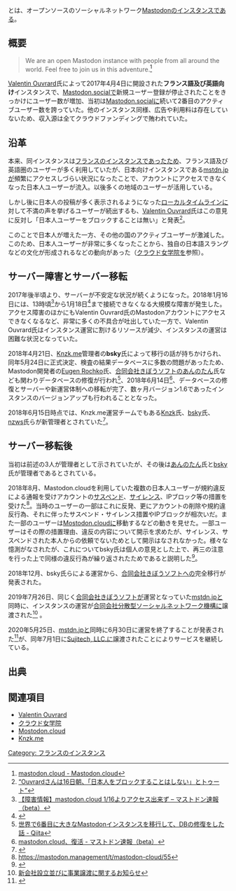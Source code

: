 {{Infobox instance
| Name = {{ruby|Mastodon.cloud|マストドン ドット クラウド}}
| Image = [[ファイル:Mastodon dot cloud.png|300px|Mastodon.cloud]]
| Domain = https://mastodon.cloud/
| Admin = [[Sujitech, LLC.]]
| Country = フランス共和国,日本
| Start = 2017年4月4日<ref>{{Toot|mastodon.cloud|morkeme|1|2017年4月4日 20:38}}</ref>
| Kifu = <s>[https://www.patreon.com/mastodoncloud Patreon]</s>
| Alias = .cloud, 雲, 雲鯖
}}
{{ruby|[[Mastodon.cloud]]|マストドン ドット クラウド}}とは、オープンソースのソーシャルネットワーク[[Mastodon]]のインスタンスである。

== 概要 ==
<blockquote>We are an open Mastodon instance with people from all around the world. Feel free to join us in this adventure.<ref name="about">[https://mastodon.cloud/about mastodon.cloud - Mastodon.cloud]</ref>
</blockquote>

[[Valentin Ouvrard]]氏によって2017年4月4日に開設された'''フランス語及び英語向け'''インスタンスで、[[Mastodon.social]]で新規ユーザー登録が停止されたことをきっかけにユーザー数が増加、当初は[[Mastodon.social]]に続いて2番目のアクティブユーザー数を誇っていた。他のインスタンス同様、広告や利用料は存在していないため、収入源は全てクラウドファンディングで賄われていた。

== 沿革 ==
本来、同インスタンスは[[:カテゴリ:フランスのインスタンス|フランスのインスタンス]]であったため、フランス語及び英語圏のユーザーが多く利用していたが、日本向けインスタンスである[[mstdn.jp]]が頻繁にアクセスしづらい状況になったことで、アカウントにアクセスできなくなった日本人ユーザーが流入。以後多くの地域のユーザーが活用している。

しかし後に日本人の投稿が多く表示されるようになった[[ローカルタイムライン]]に対して不満の声を挙げるユーザーが続出するも、[[Valentin Ouvrard]]氏はこの意見に反対し「日本人ユーザーをブロックすることは無い」と発表<ref>[http://www.itmedia.co.jp/news/articles/1704/17/news092.html “Ouvrardさんは16日朝、「日本人をブロックすることはしない」とトゥート”]</ref>。

このことで日本人が増えた一方、その他の国のアクティブユーザーが激減した。このため、日本人ユーザーが非常に多くなったことから、独自の日本語スラングなどの文化が形成されるなどの動向があった（[[クラウド女学院]]を参照）。

== サーバー障害とサーバー移転 ==
2017年後半頃より、サーバーが不安定な状況が続くようになった。2018年1月16日には、13時頃<ref>[https://masto.news/2018/01/17/mastodon-cloud/ 【障害情報】mastodon.cloud 1/16よりアクセス出来ず – マストドン速報（beta）]</ref>から1月18日<ref><s>{{Toot|mastodon.cloud|TheAdmin|40925865|2018年1月18日 4:41}}</s>{{リンク切れ|date=2018年7月}}</ref>まで接続できなくなる大規模な障害が発生した。アクセス障害のほかにもValentin Ouvrard氏のMastodonアカウントにアクセスできなくなるなど、非常に多くの不具合が吐出していた一方で、Valentin Ouvrard氏はインスタンス運営に割けるリソースが減少、インスタンスの運営は困難な状況となっていた。

2018年4月21日、[[Knzk.me]]管理者の'''bsky'''氏によって移行の話が持ちかけられ、同年5月24日に正式決定、検査の結果データベースに多数の問題があったため、Mastodon開発者の[[Eugen Rochko]]氏、[[合同会社きぼうソフト]]のあんのたん氏なども関わりデータベースの修復が行われ<ref>[https://qiita.com/imbsky/items/47455453ecb863f274e3 世界で6番目に大きなMastodonインスタンスを移行して、DBの修復をした話 - Qiita]</ref>、2018年6月14日<ref>[https://masto.news/2018/06/14/mastodon-cloud-201806/ mastodon.cloud、復活 - マストドン速報（beta）]</ref>、データベースの修復とサーバーや新運営体制への移転が完了、数ヶ月バージョン1.6であったインスタンスのバージョンアップも行われることとなった。

2018年6月15日時点では、Knzk.me運営チームでもある[https://knzk.me/@Knzk Knzk]氏、[https://knzk.me/@imbsky bsky]氏、[https://knzk.me/@y nzws]氏らが新管理者とされていた<ref>{{Toot|mastodon.cloud|imbsky|100200897744387468|2018年6月14日 11:46}}</ref>。

== サーバー移転後 ==
当初は前述の3人が管理者として示されていたが、その後は[https://mastodon.cloud/@annotunzdy あんのたん]氏と[https://knzk.me/@imbsky bsky]氏が管理者であるとされている。

2018年8月、Mastodon.cloudを利用していた複数の日本人ユーザーが規約違反による通報を受けアカウントの[[BAN|サスペンド]]、[[サイレンス]]、IPブロック等の措置を受けた<ref>https://mastodon.management/t/mastodon-cloud/55</ref>。当時のユーザーの一部はこれに反発、更にアカウントの削除や規約違反行為、それに伴ったサスペンド・サイレンス措置やIPブロックが相次いだ。また一部のユーザーは[[Mostodon.cloud]]に移動するなどの動きを見せた。一部ユーザーはその際の措置理由、違反の内容について開示を求めたが、サイレンス、サスペンドされた本人からの依頼でないためとして開示はなされなかった。様々な憶測がなされたが、これについてbsky氏は個人の意見とした上で、再三の注意を行った上で同様の違反行為が繰り返されたためであると説明した<ref>{{toot|knzk.me|imbsky|100573727429858513}}</ref>。

2018年12月、bsky氏らによる運営から、[[合同会社きぼうソフト]]への完全移行が発表された。

2019年7月26日、同じく[[合同会社きぼうソフト]]が運営となっていた[[mstdn.jp]]と同時に、インスタンスの運営が[[合同会社分散型ソーシャルネットワーク機構]]に譲渡された<ref>[https://mstdn.jp/@kibousoft/102450998495777677 新会社設立並びに事業譲渡に関するお知らせ]</ref>
。

2020年5月25日、[[mstdn.jp]]と同時に6月30日に運営を終了することが発表された<ref>{{toot|mstdn.jp|mstdn_jp|104227467367414869}}</ref>が、同年7月1日に[[Sujitech, LLC.]]に譲渡されたことによりサービスを継続している。  
<!--

== ルール ==
2017年4月時点では以下の７項目のルールが設けられている。

{| class=none style="background: #ffff;"
|-style="font-size: 120%;"
! 原文（英語） !! 和訳
|-
| style="vertical-align: top;" |
{{blockquote|
*Racism, xenophobia, homophobia are strictly prohibited.
*Lolicon, childs and immoral pictures are strictly prohibited.
*NSFW is allowed only in Content Warning.
*Gore, blood and violent pictures only in Content Warning.
*Don't be a troll, Don't be a bully.
*Don't be a jerk, please.
*You can report every post you judge offensive.
*We are in the cloud but respect your own country law.
}}

| style="vertical-align: top;" |
{{blockquote|
*人種差別、外国人への嫌悪、同性愛者への嫌悪を固く禁じます。
*幼児性愛及びモラルに反した画像の貼付を固く禁じます。
*[[NSFW]]はCWの中でのみ利用可能です。
*流血画像及び暴力的な画像には、CWを使用してください。
*故意に荒らしたり、挑発したり、いじめをしてはいけません。
*常識的な行動をお願いします。
*いずれの発言も、あなたの判断によって通報することができます。
*私達は確かにクラウド(.cloud)上にいますが、あなたが住む国の法律は尊守してください。
}}

和訳は以上の通り。'''なお、これはあくまで参考であり、原文に代わるものではない。'''

|}
-->

== 出典 ==
<references />

== 関連項目 ==
* [[Valentin Ouvrard]]
* [[クラウド女学院]]
* [[Mostodon.cloud]]
* [[Knzk.me]]

{{DEFAULTSORT:cloud}}
[[Category: フランスのインスタンス]]